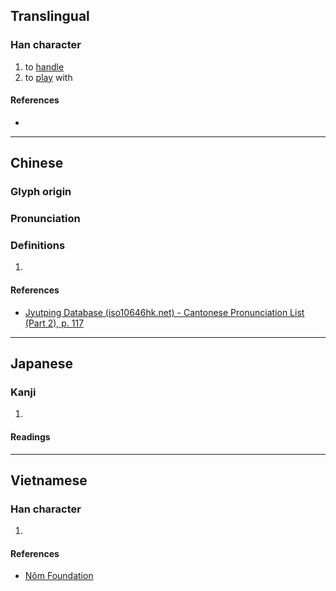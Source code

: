 {{character info/new}}
==Translingual==

===Han character===
{{Han char|rn=64|rad=手|as=10|sn=13|four=|canj=QMVI|ids=⿰扌辱}}

# to [[handle]]
# to [[play]] with

====References====
* {{Han ref|kx=0447.030|dkj=12482|dj=0797.150|hdz=31930.080|uh=6419|ud=25625}}

----

==Chinese==
{{zh-forms}}

===Glyph origin===
{{Han etym}}

===Pronunciation===
{{zh-pron
|m=nù
|c=nuk6,luk6
|mc=y
|oc=y
|cat=
}}

===Definitions===
{{zh-hanzi}}

# {{rfdef|zh}}

====References====
* [http://www.iso10646hk.net/jp/document/download.jsp Jyutping Database (iso10646hk.net) - Cantonese Pronunciation List (Part 2), p. 117]

----

==Japanese==

===Kanji===
{{ja-kanji|grade=|rs=手10}}

# {{defn|lang=ja|sort=手10}}

====Readings====
{{ja-readings|on=[[ぬ]] (nu), [[どう]] (dō), [[にょう]] (nyō), [[だく]] (daku), [[じょく]] (joku)|kun=[[ささえる]] (sasaeru), [[おさえる]] (osaeru), [[ひねる]] (hineru)}}

----

==Vietnamese==

===Han character===
{{vi-hantu|rs=手10|náu}}

# {{defn|lang=vi|sort=手10}}

====References====
* [http://nomfoundation.org/common/nom_details.php?codepoint=6419 Nôm Foundation]